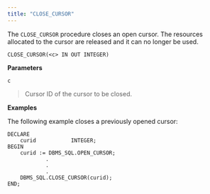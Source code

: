 ```yaml
---
title: "CLOSE_CURSOR"
---
```


The `CLOSE_CURSOR` procedure closes an open cursor. The resources allocated to the cursor are released and it can no longer be used.

```
CLOSE_CURSOR(<c> IN OUT INTEGER)
```

**Parameters**

`c`

> Cursor ID of the cursor to be closed.

**Examples**

The following example closes a previously opened cursor:

```
DECLARE
    curid           INTEGER;
BEGIN
    curid := DBMS_SQL.OPEN_CURSOR;
            .
            .
            .
    DBMS_SQL.CLOSE_CURSOR(curid);
END;
```
